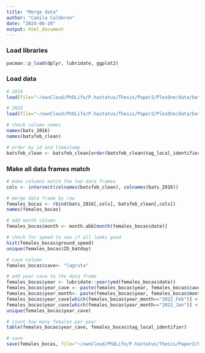 ```yaml
---
title: "Merge data"
author: "Camila Calderon"
date: "2024-06-20"
output: html_document
---
```


### Load libraries

```r
pacman::p_load(dplyr, lubridate, ggplot2)
```

### Load data

```r
# 2016
load(file="~/ownCloud/PhDLife/P.hastatus/Thesis/Paper2/PlosOne/data/bats2016_resample_clean.RData")

# 2022
load(file="~/ownCloud/PhDLife/P.hastatus/Thesis/Paper2/PlosOne/data/batsfeb_nooutliers.RData")

# check column names
names(bats_2016)
names(batsfeb_clean)

# order by id and timestamp
batsfeb_clean <- batsfeb_clean[order(batsfeb_clean$tag_local_identifier, batsfeb_clean$timestamps),]
```

### Make all data frames match

```r
# make columns match the two data frames
cols <- intersect(colnames(batsfeb_clean), colnames(bats_2016))

# merge data frame by row
females_bocas <- rbind(bats_2016[,cols], batsfeb_clean[,cols])
names(females_bocas)

# add month column
females_bocas$month <- month.abb[month(females_bocas$date)]

# check for speed to see if all looks good
hist(females_bocas$ground_speed)
unique(females_bocas$ID_batday)

# cave column
females_bocas$cave<- "lagruta"

# add year cave to the data frame
females_bocas$year <- lubridate::year(ymd(females_bocas$date))
females_bocas$year_cave <- paste(females_bocas$year, females_bocas$cave, sep="_")
females_bocas$year_month<- paste(females_bocas$year, females_bocas$month, sep="_")
females_bocas$year_cave[which(females_bocas$year_month=="2022_Feb")] <- "2022_lagruta_Feb"
females_bocas$year_cave[which(females_bocas$year_month=="2022_Jan")] <- "2022_lagruta_Feb"
unique(females_bocas$year_cave)

# count how many females per year
table(females_bocas$year_cave, females_bocas$tag_local_identifier)

# save
save(females_bocas, file="~/ownCloud/PhDLife/P.hastatus/Thesis/Paper2/PlosOne/data/clean_female_data.RData")
```

